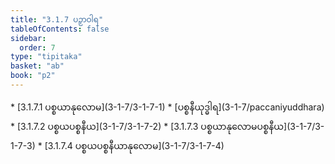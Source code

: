 ```yaml
---
title: "3.1.7 ပဉှာဝါရ"
tableOfContents: false
sidebar:
  order: 7
type: "tipitaka"
basket: "ab"
book: "p2"
---
```



<DynamicBreadcrumb />



<TableOfContents book="p2" section="3.1.7">
* [3.1.7.1 ပစ္စယာနုလောမ](3-1-7/3-1-7-1)
* [ပစ္စနီယုဒ္ဓါရ](3-1-7/paccaniyuddhara)
* [3.1.7.2 ပစ္စယပစ္စနီယ](3-1-7/3-1-7-2)
* [3.1.7.3 ပစ္စယာနုလောမပစ္စနီယ](3-1-7/3-1-7-3)
* [3.1.7.4 ပစ္စယပစ္စနီယာနုလောမ](3-1-7/3-1-7-4)
</TableOfContents>